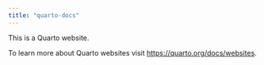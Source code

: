 ```yaml
---
title: "quarto-docs"
---
```


This is a Quarto website.

To learn more about Quarto websites visit <https://quarto.org/docs/websites>.
